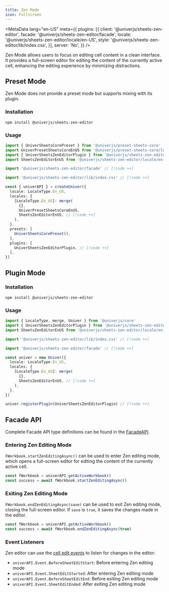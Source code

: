 ```yaml
---
title: Zen Mode
icon: Fullscreen
---
```


<MetaData
  lang="en-US"
  meta={{
    plugins: [{
      client: '@univerjs/sheets-zen-editor',
      facade: '@univerjs/sheets-zen-editor/facade',
      locale: '@univerjs/sheets-zen-editor/locale/en-US',
      style: '@univerjs/sheets-zen-editor/lib/index.css',
    }],
    server: 'No',
  }}
/>

Zen Mode allows users to focus on editing cell content in a clean interface. It provides a full-screen editor for editing the content of the currently active cell, enhancing the editing experience by minimizing distractions.

## Preset Mode

Zen Mode does not provide a preset mode but supports mixing with its plugin.

### Installation

```package-install
npm install @univerjs/sheets-zen-editor
```

### Usage

```typescript
import { UniverSheetsCorePreset } from '@univerjs/preset-sheets-core'
import UniverPresetSheetsCoreEnUS from '@univerjs/preset-sheets-core/locales/en-US'
import { UniverSheetsZenEditorPlugin } from '@univerjs/sheets-zen-editor'
import SheetsZenEditorEnUS from '@univerjs/sheets-zen-editor/locale/en-US' // [!code ++]

import '@univerjs/sheets-zen-editor/facade' // [!code ++]

import '@univerjs/sheets-zen-editor/lib/index.css' // [!code ++]

const { univerAPI } = createUniver({
  locale: LocaleType.En_US,
  locales: {
    [LocaleType.En_US]: merge(
      {},
      UniverPresetSheetsCoreEnUS,
      SheetsZenEditorEnUS, // [!code ++]
    ),
  },
  presets: [
    UniverSheetsCorePreset(),
  ],
  plugins: [
    UniverSheetsZenEditorPlugin, // [!code ++]
  ],
})
```

## Plugin Mode

### Installation

```package-install
npm install @univerjs/sheets-zen-editor
```

### Usage

```typescript
import { LocaleType, merge, Univer } from '@univerjs/core'
import { UniverSheetsZenEditorPlugin } from '@univerjs/sheets-zen-editor' // [!code ++]
import SheetsZenEditorEnUS from '@univerjs/sheets-zen-editor/locale/en-US' // [!code ++]

import '@univerjs/sheets-zen-editor/lib/index.css' // [!code ++]

import '@univerjs/sheets-zen-editor/facade' // [!code ++]

const univer = new Univer({
  locale: LocaleType.En_US,
  locales: {
    [LocaleType.En_US]: merge(
      {},
      SheetsZenEditorEnUS, // [!code ++]
    ),
  },
})

univer.registerPlugin(UniverSheetsZenEditorPlugin) // [!code ++]
```

## Facade API

Complete Facade API type definitions can be found in the [FacadeAPI](https://reference.univer.ai/en-US).

### Entering Zen Editing Mode

`FWorkbook.startZenEditingAsync()` can be used to enter Zen editing mode, which opens a full-screen editor for editing the content of the currently active cell.

```typescript
const fWorkbook = univerAPI.getActiveWorkbook()
const success = await fWorkbook.startZenEditingAsync()
```

### Exiting Zen Editing Mode

`FWorkbook.endZenEditingAsync(save)` can be used to exit Zen editing mode, closing the full-screen editor. If `save` is `true`, it saves the changes made in the editor.

```typescript
const fWorkbook = univerAPI.getActiveWorkbook()
const success = await fWorkbook.endZenEditingAsync(true)
```

### Event Listeners

Zen editor can use the [cell edit events](http://localhost:3000/en-US/guides/sheets/features/core/range-selection#%E5%BC%80%E5%A7%8B%E7%BC%96%E8%BE%91%E4%BA%8B%E4%BB%B6) to listen for changes in the editor:

- `univerAPI.Event.BeforeSheetEditStart`: Before entering Zen editing mode
- `univerAPI.Event.SheetEditStarted`: After entering Zen editing mode
- `univerAPI.Event.BeforeSheetEditEnd`: Before exiting Zen editing mode
- `univerAPI.Event.SheetEditEnded`: After exiting Zen editing mode
